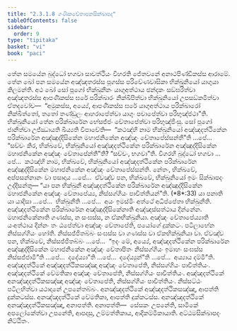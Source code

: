 ```yaml
---
title: "2.3.1.8 ගණිකචේතාපනසික්ඛාපද"
tableOfContents: false
sidebar:
  order: 9
type: "tipitaka"
basket: "vi"
book: "paci"
---
```



<DynamicBreadcrumb />

<Division number="768" book="paci">

<Paragraph number="2506" book="paci">
තේන සමයේන බුද්ධෝ භගවා සාවත්ථියං විහරති ජේතවනේ අනාථපිණ්ඩිකස්ස ආරාමේ. තේන ඛෝ පන සමයේන අඤ්ඤතරස්ස පූගස්ස පරිවේණවාසිකා භික්ඛුනියෝ යාගුයා කිලමන්ති. අථ ඛෝ සෝ පූගෝ භික්ඛුනීනං යාගුඅත්ථාය ඡන්දකං සඞ්ඝරිත්වා අඤ්ඤතරස්ස ආපණිකස්ස ඝරේ පරික්ඛාරං නික්ඛිපිත්වා භික්ඛුනියෝ උපසඞ්කමිත්වා ඒතදවෝච—  “අමුකස්ස, අය්‍යේ, ආපණිකස්ස ඝරේ යාගුඅත්ථාය පරික්ඛාරෝ නික්ඛිත්තෝ, තතෝ තණ්ඩුලං ආහරාපේත්වා යාගුං පචාපේත්වා පරිභුඤ්ජථා”ති. භික්ඛුනියෝ තේන පරික්ඛාරේන භේසජ්ජං චේතාපේත්වා පරිභුඤ්ජිංසු.
</Paragraph>

<Paragraph number="2507" book="paci">
සෝ පූගෝ ජානිත්වා උජ්ඣායති ඛිය්‍යති විපාචේති—  “කථඤ්හි නාම භික්ඛුනියෝ අඤ්ඤදත්ථිකේන පරික්ඛාරේන අඤ්ඤුද්දිසිකේන මහාජනිකේන අඤ්ඤං චේතාපේස්සන්තී”ති …පේ…  “සච්චං කිර, භික්ඛවේ, භික්ඛුනියෝ අඤ්ඤදත්ථිකේන පරික්ඛාරේන අඤ්ඤුද්දිසිකේන මහාජනිකේන අඤ්ඤං චේතාපේන්තී”ති? “සච්චං, භගවා”ති. විගරහි බුද්ධෝ භගවා …පේ…  කථඤ්හි නාම, භික්ඛවේ, භික්ඛුනියෝ අඤ්ඤදත්ථිකේන පරික්ඛාරේන අඤ්ඤුද්දිසිකේන මහාජනිකේන අඤ්ඤං චේතාපේස්සන්ති. නේතං, භික්ඛවේ, අප්පසන්නානං වා පසාදාය …පේ…  ඒවඤ්ච පන, භික්ඛවේ, භික්ඛුනියෝ ඉමං සික්ඛාපදං උද්දිසන්තු—
</Paragraph>

</Division>
<Division number="769" book="paci">

<Paragraph number="2508" book="paci">
<Emphasis>“යා පන භික්ඛුනී අඤ්ඤදත්ථිකේන පරික්ඛාරේන අඤ්ඤුද්දිසිකේන මහාජනිකේන අඤ්ඤං චේතාපේය්‍ය, නිස්සග්ගියං පාචිත්තියන්”</Emphasis>ති. (*8*:<Emphasis>33</Emphasis>)
</Paragraph>

</Division>
<Division number="770" book="paci">

<Paragraph number="2509" book="paci">
<Emphasis>යා පනා</Emphasis>ති යා යාදිසා …පේ…  <Emphasis>භික්ඛුනී</Emphasis>ති …පේ…  අයං ඉමස්මිං අත්ථේ අධිප්පේතා භික්ඛුනීති.
</Paragraph>

<Paragraph number="2510" book="paci">
<Emphasis>අඤ්ඤදත්ථිකේන පරික්ඛාරේන අඤ්ඤුද්දිසිකේනා</Emphasis>ති අඤ්ඤස්සත්ථාය දින්නේන.
</Paragraph>

<Paragraph number="2511" book="paci">
<Emphasis>මහාජනිකේනා</Emphasis>ති ගණස්ස, න සංඝස්ස, න ඒකභික්ඛුනියා.
</Paragraph>

<Paragraph number="2512" book="paci">
<Emphasis>අඤ්ඤං චේතාපේය්‍යා</Emphasis>ති යංඅත්ථාය දින්නං තං ඨපේත්වා අඤ්ඤං චේතාපේති, පයෝගේ දුක්කටං. පටිලාභේන නිස්සග්ගියං හෝති. නිස්සජ්ජිතබ්බං සංඝස්ස වා ගණස්ස වා ඒකභික්ඛුනියා වා. ඒවඤ්ච පන, භික්ඛවේ, නිස්සජ්ජිතබ්බං …පේ…  “ඉදං මේ, අය්‍යේ, අඤ්ඤදත්ථිකේන පරික්ඛාරේන අඤ්ඤුද්දිසිකේන මහාජනිකේන අඤ්ඤං චේතාපිතං නිස්සග්ගියං ඉමාහං සංඝස්ස නිස්සජ්ජාමී”ති …පේ…  දදේය්‍යා”ති …පේ…  දදේය්‍යුන්”ති …පේ…  අය්‍යාය දම්මී”ති.
</Paragraph>

</Division>
<Division number="771" book="paci">

<Paragraph number="2513" book="paci">
අඤ්ඤදත්ථිකේ අඤ්ඤදත්ථිකසඤ්ඤා අඤ්ඤං චේතාපේති, නිස්සග්ගියං පාචිත්තියං. අඤ්ඤදත්ථිකේ වේමතිකා අඤ්ඤං චේතාපේති, නිස්සග්ගියං පාචිත්තියං. අඤ්ඤදත්ථිකේ අනඤ්ඤදත්ථිකසඤ්ඤා අඤ්ඤං චේතාපේති, නිස්සග්ගියං පාචිත්තියං. නිස්සට්ඨං පටිලභිත්වා යථාදානේ උපනේතබ්බං.
</Paragraph>

<Paragraph number="2514" book="paci">
අනඤ්ඤදත්ථිකේ අඤ්ඤදත්ථිකසඤ්ඤා, ආපත්ති දුක්කටස්ස. අනඤ්ඤදත්ථිකේ වේමතිකා, ආපත්ති දුක්කටස්ස. අනඤ්ඤදත්ථිකේ අනඤ්ඤදත්ථිකසඤ්ඤා, අනාපත්ති.
</Paragraph>

</Division>
<Division number="772" book="paci">

<Paragraph number="2515" book="paci">
අනාපත්ති—  සේසකං උපනේති, සාමිකේ අපලෝකේත්වා උපනේති, ආපදාසු, උම්මත්තිකාය, ආදිකම්මිකායාති.

</Paragraph>
</Division>

<Paragraph number="2516" type="center" book="paci">
අට්ඨමසික්ඛාපදං නිට්ඨිතං.
</Paragraph>